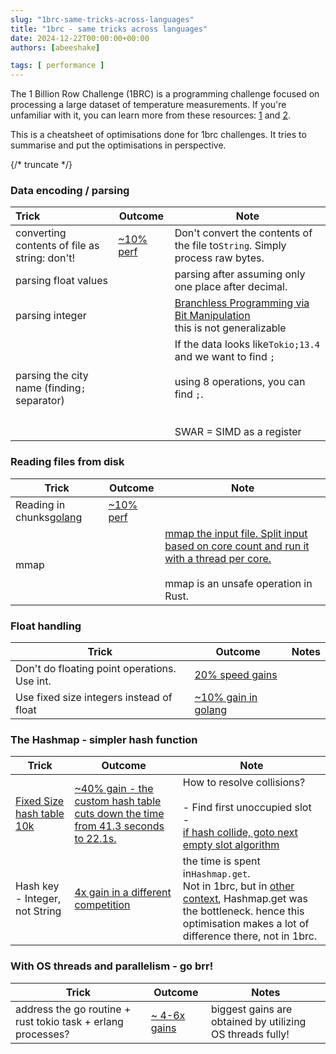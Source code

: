 ```yaml
---
slug: "1brc-same-tricks-across-languages"
title: "1brc - same tricks across languages"
date: 2024-12-22T00:00:00+00:00
authors: [abeeshake] 

tags: [ performance ]
---
```

The 1 Billion Row Challenge (1BRC) is a programming challenge focused on processing a large dataset of temperature measurements. If you're unfamiliar with it, you can learn more from these resources: [1](https://github.com/gunnarmorling/1brc) and [2](https://www.morling.dev/blog/1brc-results-are-in/).

This is a cheatsheet  of optimisations done for 1brc challenges. It tries to summarise and put the optimisations in perspective.

{/* truncate */}

### Data encoding / parsing


| Trick                                         | Outcome                                                                                     | Note                                                                                                                                                 |
| :---------------------------------------------- | --------------------------------------------------------------------------------------------- | ------------------------------------------------------------------------------------------------------------------------------------------------------ |
| converting contents of file as string: don't! | [~10% perf](https://github.com/gunnarmorling/1brc/discussions/57#discussioncomment-8153186) | Don't convert the contents of the file to`String`. Simply process raw bytes.                                                                         |
| parsing float values<br />                    |                                                                                             | parsing after assuming only one place after decimal.                                                                                                 |
| parsing integer                               |                                                                                             | [Branchless Programming via Bit Manipulation](https://youtu.be/EFXxXFHpS0M?t=1255)<br /> this is not generalizable                                   |
| parsing the city name (finding`;` separator)  |                                                                                             | If the data looks like`Tokio;13.4` and we want to find `;`<br/><br/>using 8 operations, you can find `;`.<br /><br /><br />SWAR = SIMD as a register |

### Reading files from disk


| Trick                                                                                                                                  | Outcome                                                                                     | Note                                                                                                                                                                                                                    |
| ---------------------------------------------------------------------------------------------------------------------------------------- | --------------------------------------------------------------------------------------------- | ------------------------------------------------------------------------------------------------------------------------------------------------------------------------------------------------------------------------- |
| Reading in chunks[golang](https://www.bytesizego.com/blog/one-billion-row-challenge-go#:~:text=Reading%20file%3A%20Read%20in%20chunks) | [~10% perf](https://github.com/gunnarmorling/1brc/discussions/57#discussioncomment-8153186) |                                                                                                                                                                                                                         |
| mmap                                                                                                                                   |                                                                                             | [mmap the input file. Split input based on core count and run it with a thread per core.](https://github.com/gunnarmorling/1brc/discussions/57#discussioncomment-8041416)<br/><br/>mmap is an unsafe operation in Rust. |

### Float handling


| Trick                                        | Outcome                                                                                                         | Notes |
| ---------------------------------------------- | ----------------------------------------------------------------------------------------------------------------- | ------- |
| Don't do floating point operations. Use int. | [20% speed gains](https://github.com/gunnarmorling/1brc/discussions/57#discussioncomment-8024568)               |       |
| Use fixed size integers instead of float     | [~10% gain in golang](https://benhoyt.com/writings/go-1brc/#:~:text=Solution%204%3A%20fixed%20point%20integers) |       |

### The Hashmap - simpler hash function


| Trick                                                                                                                                                                                                                        | Outcome                                                                                                                                                                                                                        | Note                                                                                                                                                                                                                                                                                                                                                                                        |
| ------------------------------------------------------------------------------------------------------------------------------------------------------------------------------------------------------------------------------ | -------------------------------------------------------------------------------------------------------------------------------------------------------------------------------------------------------------------------------- | --------------------------------------------------------------------------------------------------------------------------------------------------------------------------------------------------------------------------------------------------------------------------------------------------------------------------------------------------------------------------------------------- |
| [Fixed Size hash table 10k](https://github.com/gunnarmorling/1brc/discussions/57#:~:text=Treat%20the%20first%20eight%20bytes%20of%20the%20name%20as%20a%20hash%20key%20into%20a%20fixed%20size%2010k%20item%20hash%20table.) | [~40% gain - the custom hash table cuts down the time from 41.3 seconds to 22.1s.](https://benhoyt.com/writings/go-1brc/#:~:text=the%20custom%20hash%20table%20cuts%20down%20the%20time%20from%2041.3%20seconds%20to%2022.1s.) | How to resolve collisions?<br /><br />- Find first unoccupied slot<br />- <br />[if hash collide, goto next empty slot algorithm](https://benhoyt.com/writings/go-****1brc/#:~:text=It%E2%80%99s%20a%20simple%20implementation%20that%20uses%20the%20FNV%2D1a%20hash%20algorithm%20with%20linear%20probing%3A%20if%20there%E2%80%99s%20a%20collision%2C%20use%20the%20next%20empty%20slot.) |
| Hash key - Integer, not String                                                                                                                                                                                               | [4x gain in a different competition](https://youtu.be/SVw9nKfVPx4?t=501)                                                                                                                                                       | the time is spent in`Hashmap.get`.<br /> Not in 1brc, but in [other context](https://www.youtube.com/watch?v=SVw9nKfVPx4&t=501s), Hashmap.get was the bottleneck. hence this optimisation makes a lot of difference there, not in 1brc.                                                                                                                                                     |

### With OS threads and parallelism - go brr!


| Trick                                                        | Outcome                                                                                                                                                                                                                                  | Notes                                                     |
| -------------------------------------------------------------- | ------------------------------------------------------------------------------------------------------------------------------------------------------------------------------------------------------------------------------------------ | ----------------------------------------------------------- |
| address the go routine + rust tokio task + erlang processes? | [~ 4-6x gains](https://benhoyt.com/writings/go-1brc/#:~:text=Processing%20the%20input%20file%20in%20parallel%20provides%20a%20huge%20win%20over%20r1%2C%20taking%20the%20time%20from%201%20minute%2045%20seconds%20to%2022.6%20seconds.) | biggest gains are obtained by utilizing OS threads fully! |
